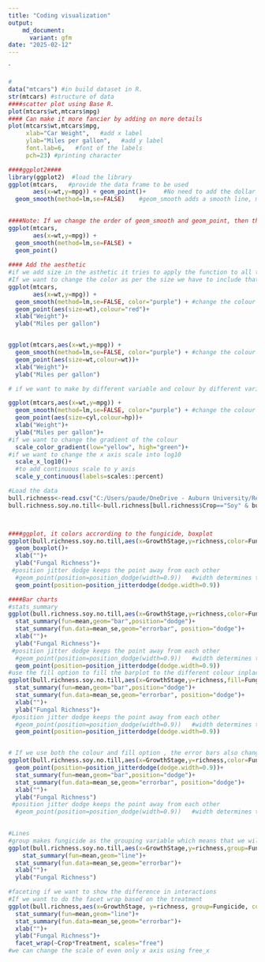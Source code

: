 ```yaml
---
title: "Coding visualization"
output:
    md_document:
      variant: gfm
date: "2025-02-12"
---
```


`
```r
#
data("mtcars") #in build dataset in R.
str(mtcars) #structure of data
####scatter plot using Base R. 
plot(mtcars$wt,mtcars$mpg)
#### Can make it more fancier by adding on more details
plot(mtcars$wt,mtcars$mpg,
     xlab="Car Weight",   #add x label
     ylab="Miles per gallon",   #add y label
     font.lab=6,   #font of the labels
     pch=23) #printing character
```


```r
####ggplot2####
library(ggplot2)  #load the library
ggplot(mtcars,   #provide the data frame to be used
       aes(x=wt,y=mpg)) + geom_point()+     #No need to add the dollar sign with aes, "+" sign is used to add on other data structure in the ggplot
  geom_smooth(method=lm,se=FALSE)    #geom_smooth adds a smooth line, method=lm shows the linear relationship, without the confidence interval
 

####Note: If we change the order of geom_smooth and geom_point, then the line will move backward. 
ggplot(mtcars,   
       aes(x=wt,y=mpg)) +      
  geom_smooth(method=lm,se=FALSE) +
  geom_point()
  
#### Add the aesthetic 
#if we add size in the asthetic it tries to apply the function to all the layers so if we want to add the size to any single layer just add it on that layer . 
#If we want to change the color as per the size we have to include that in the aes. 
ggplot(mtcars,   
       aes(x=wt,y=mpg)) +      
  geom_smooth(method=lm,se=FALSE, color="purple") + #change the colour of the line
  geom_point(aes(size=wt),colour="red")+
  xlab("Weight")+
  ylab("Miles per gallon")


ggplot(mtcars,aes(x=wt,y=mpg)) +      
  geom_smooth(method=lm,se=FALSE, color="purple") + #change the colour of the line
  geom_point(aes(size=wt,colour=wt))+
  xlab("Weight")+
  ylab("Miles per gallon")

# if we want to make by different variable and colour by different variable. 

ggplot(mtcars,aes(x=wt,y=mpg)) +      
  geom_smooth(method=lm,se=FALSE, color="purple") + #change the colour of the line
  geom_point(aes(size=cyl,colour=hp))+
  xlab("Weight")+
  ylab("Miles per gallon")+
#if we want to change the gradient of the colour
  scale_color_gradient(low="yellow", high="green")+
#if we want to change the x axis scale into log10
  scale_x_log10()+
  #to add continuous scale to y axis  
  scale_y_continuous(labels=scales::percent)
```


```r
#Load the data
bull.richness<-read.csv("C:/Users/paude/OneDrive - Auburn University/Reproducibility/Reproducibility_Code_Assignment/Bull_richness.csv")     
bull.richness.soy.no.till<-bull.richness[bull.richness$Crop=="Soy" & bull.richness$Treatment=="No-till",] #subset to soy data



####ggplot, it colors accrording to the fungicide, boxplot
ggplot(bull.richness.soy.no.till,aes(x=GrowthStage,y=richness,color=Fungicide))+
  geom_boxplot()+
  xlab("")+
  ylab("Fungal Richness")+
 #position jitter dodge keeps the point away from each other
  #geom_point(position=position_dodge(width=0.9))   #width determines the distance from the boxplot
  geom_point(position=position_jitterdodge(dodge.width=0.9))
```


```r
####Bar charts
#stats_summary
ggplot(bull.richness.soy.no.till,aes(x=GrowthStage,y=richness,color=Fungicide))+
  stat_summary(fun=mean,geom="bar",position="dodge")+
  stat_summary(fun.data=mean_se,geom="errorbar", position="dodge")+
  xlab("")+
  ylab("Fungal Richness")+
 #position jitter dodge keeps the point away from each other
  #geom_point(position=position_dodge(width=0.9))   #width determines the distance from the boxplot
  geom_point(position=position_jitterdodge(dodge.width=0.9))
#use the fill option to fill the barplot to the different colour inplace of only the outline.
ggplot(bull.richness.soy.no.till,aes(x=GrowthStage,y=richness,fill=Fungicide))+
  stat_summary(fun=mean,geom="bar",position="dodge")+
  stat_summary(fun.data=mean_se,geom="errorbar", position="dodge")+
  xlab("")+
  ylab("Fungal Richness")+
 #position jitter dodge keeps the point away from each other
  #geom_point(position=position_dodge(width=0.9))   #width determines the distance from the boxplot
  geom_point(position=position_jitterdodge(dodge.width=0.9))


# If we use both the colour and fill option , the error bars also changes into the same colour as the bar. 
ggplot(bull.richness.soy.no.till,aes(x=GrowthStage,y=richness,color=Fungicide, fill=Fungicide))+
  geom_point(position=position_jitterdodge(dodge.width=0.9))+
  stat_summary(fun=mean,geom="bar",position="dodge")+
  stat_summary(fun.data=mean_se,geom="errorbar", position="dodge")+
  xlab("")+
  ylab("Fungal Richness")
 #position jitter dodge keeps the point away from each other
  #geom_point(position=position_dodge(width=0.9))   #width determines the distance from the boxplot
  
```


```r
#Lines
#group makes fungicide as the grouping variable which means that we will be able to draw the line in between one to other.
ggplot(bull.richness.soy.no.till,aes(x=GrowthStage,y=richness,group=Fungicide,color=Fungicide))+
    stat_summary(fun=mean,geom="line")+
  stat_summary(fun.data=mean_se,geom="errorbar")+
  xlab("")+
  ylab("Fungal Richness")

#faceting if we want to show the difference in interactions
#If we want to do the facet wrap based on the treatment
ggplot(bull.richness,aes(x=GrowthStage, y=richness, group=Fungicide, color=Fungicide))+
  stat_summary(fun=mean,geom="line")+
  stat_summary(fun.data=mean_se,geom="errorbar")+
  xlab("")+
  ylab("Fungal Richness")+
  facet_wrap(~Crop*Treatment, scales="free")  
#we can change the scale of even only x axis using free_x

```
